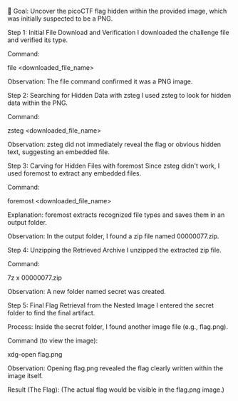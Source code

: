 🎯 Goal: Uncover the picoCTF flag hidden within the provided image, which was initially suspected to be a PNG.

Step 1: Initial File Download and Verification
I downloaded the challenge file and verified its type.

Command:

file <downloaded_file_name>

Observation:
The file command confirmed it was a PNG image.

Step 2: Searching for Hidden Data with zsteg
I used zsteg to look for hidden data within the PNG.

Command:

zsteg <downloaded_file_name>

Observation:
zsteg did not immediately reveal the flag or obvious hidden text, suggesting an embedded file.

Step 3: Carving for Hidden Files with foremost
Since zsteg didn't work, I used foremost to extract any embedded files.

Command:

foremost <downloaded_file_name>

Explanation:
foremost extracts recognized file types and saves them in an output folder.

Observation:
In the output folder, I found a zip file named 00000077.zip.

Step 4: Unzipping the Retrieved Archive
I unzipped the extracted zip file.

Command:

7z x 00000077.zip

Observation:
A new folder named secret was created.

Step 5: Final Flag Retrieval from the Nested Image
I entered the secret folder to find the final artifact.

Process:
Inside the secret folder, I found another image file (e.g., flag.png).

Command (to view the image):

xdg-open flag.png

Observation:
Opening flag.png revealed the flag clearly written within the image itself.

Result (The Flag): (The actual flag would be visible in the flag.png image.)
